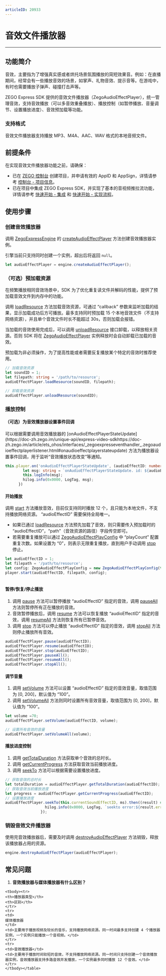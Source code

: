 ```yaml
---
articleID: 20933
---
```

# 音效文件播放器

- - -

## 功能简介

音效，主要指为了增强真实感或者烘托场景氛围播放的简短效果音。例如：在直播期间，经常会有一些播放音效的场景，如掌声、礼物音效、提示音等。在游戏中，有时也需要播放子弹声、碰撞打击声等。 

ZEGO Express SDK 提供的音效文件播放器（ZegoAudioEffectPlayer），统一管理音效，支持音效播放（可以多音效重叠播放）、播放控制（如暂停播放、音量调节、设置播放进度）、音效预加载等功能。

### 支持格式

音效文件播放器支持播放 MP3、M4A、AAC、WAV 格式的本地音频文件。

## 前提条件

在实现音效文件播放器功能之前，请确保：

- 已在 [ZEGO 控制台](https://console.zego.im) 创建项目，并申请有效的 AppID 和 AppSign，详情请参考 [控制台 - 项目信息](/console/guide-doc2)。
- 已在项目中集成 ZEGO Express SDK，并实现了基本的音视频推拉流功能，详情请参考 [快速开始 - 集成](!Integration/SDK_Integration) 和 [快速开始 - 实现流程](!Integration/Solution_Implementation)。


## 使用步骤

### 创建音效播放器

调用 [ZegoExpressEngine](https://doc-zh.zego.im/unique-api/express-video-sdkhttps://doc-zh.zego.im/article/ets_ohos/classes/_zegoexpressengine_.zegoexpressengine.html) 的 [createAudioEffectPlayer](https://doc-zh.zego.im/unique-api/express-video-sdkhttps://doc-zh.zego.im/article/ets_ohos/classes/_zegoexpressengine_.zegoexpressengine.html#createaudioeffectplayer) 方法创建音效播放器实例。

<Warning title="注意">


引擎当前只支持同时创建一个实例，超出后将返回 `null`。  

</Warning>



```ts
let audioEffectPlayer = engine.createAudioEffectPlayer();
```

### （可选）预加载资源

<Accordion title="预加载资源" defaultOpen="false">
在频繁播放相同音效场景中，SDK 为了优化重复读文件并解码的性能，提供了预加载音效文件到内存中的功能。

调用  [loadResource](https://doc-zh.zego.im/unique-api/express-video-sdkhttps://doc-zh.zego.im/article/ets_ohos/classes/_zegoexpressdefines_.zegoaudioeffectplayer.html#loadresource) 方法加载音效资源，可通过 “callback” 参数来监听加载的结果，显示加载成功后方可播放。最多支持同时预加载 15 个本地音效文件（不支持网络资源），并且单个音效文件时长不能超过 30s，否则加载会报错。

当加载的音效使用完成后，可以调用 [unloadResource](https://doc-zh.zego.im/unique-api/express-video-sdkhttps://doc-zh.zego.im/article/ets_ohos/classes/_zegoexpressdefines_.zegoaudioeffectplayer.html#unloadresource) 接口卸载，以释放相关资源。否则 SDK 将在 [ZegoAudioEffectPlayer](https://doc-zh.zego.im/unique-api/express-video-sdkhttps://doc-zh.zego.im/article/ets_ohos/classes/_zegoexpressdefines_.zegoaudioeffectplayer.html) 实例释放时会自动卸载已加载的音效。

<Note title="说明">


预加载为非必须操作，为了提高性能或者需要反复播放某个特定的音效时推荐使用。   

</Note>




```ts
// 加载音效资源
let soundID = 1;
let filepath: string = '/path/to/resource';
audioEffectPlayer.loadResource(soundID, filepath);

// 卸载音效资源
audioEffectPlayer.unloadResource(soundID);
```
</Accordion>

### 播放控制

#### （可选）为音效播放器设置事件回调

<Accordion title="音效播放器事件回调设置" defaultOpen="false">
可以根据需要调用音效播放器的 [onAudioEffectPlayerStateUpdate](https://doc-zh.zego.im/unique-api/express-video-sdkhttps://doc-zh.zego.im/article/ets_ohos/interfaces/_zegoexpresseventhandler_.zegoaudioeffectplayerlistener.html#onaudioeffectplayerstateupdate) 方法为播放器设置事件回调，用于监听“音效播放状态改变”等通知。

```ts
this.player.on('onAudioEffectPlayerStateUpdate', (audioEffectID: number, state: ZegoAudioEffectPlayState, errorCode: number) => {
        let msg: string = `onAudioEffectPlayerStateUpdate. id: ${audioEffectID}, state: ${state}, error:${errorCode}`;
        this.logInfo(msg);
        hilog.info(0x0000, LogTag, msg);
      })
```
</Accordion>


#### 开始播放

调用 [start](https://doc-zh.zego.im/unique-api/express-video-sdkhttps://doc-zh.zego.im/article/ets_ohos/classes/_zegoexpressdefines_.zegoaudioeffectplayer.html#start) 方法播放音效，目前仅支持同时播放 12 个，且只能为本地文件，不支持播放网络资源。 “audioEffectID” 需要保持全局唯一。

* 如果已通过 [loadResource](https://doc-zh.zego.im/unique-api/express-video-sdkhttps://doc-zh.zego.im/article/ets_ohos/classes/_zegoexpressdefines_.zegoaudioeffectplayer.html#loadresource) 方法预先加载了音效，则只需要传入预加载时的 “audioEffectID”，“path”（音效资源的路径）字段传空即可。
* 若需要重复播放可以通过 [ZegoAudioEffectPlayConfig](https://doc-zh.zego.im/unique-api/express-video-sdkhttps://doc-zh.zego.im/article/ets_ohos/classes/_zegoexpressdefines_.zegoaudioeffectplayconfig.html) 中 “playCount” 配置重复次数。如果设置为 “0”，则表示无限重复播放，直到用户手动调用 [stop](https://doc-zh.zego.im/unique-api/express-video-sdkhttps://doc-zh.zego.im/article/ets_ohos/classes/_zegoexpressdefines_.zegoaudioeffectplayer.html#stop) 停止。

```ts
let audioEffectID = 1;
let filepath = '/path/to/resource';
let config: ZegoAudioEffectPlayConfig = new ZegoAudioEffectPlayConfig(this.repeat, this.is_publish);
player.start(audioEffectID, filepath, config);
    
```

#### 暂停/恢复/停止播放

1. 调用 [pause](https://doc-zh.zego.im/unique-api/express-video-sdkhttps://doc-zh.zego.im/article/ets_ohos/classes/_zegoexpressdefines_.zegoaudioeffectplayer.html#pause) 方法可以暂停播放 “audioEffectID” 指定的音效，调用 [pauseAll](https://doc-zh.zego.im/unique-api/express-video-sdkhttps://doc-zh.zego.im/article/ets_ohos/classes/_zegoexpressdefines_.zegoaudioeffectplayer.html#pauseall) 方法则暂停所有正在播放的音效。
2. 音效暂停播放后，调用 [resume](https://doc-zh.zego.im/unique-api/express-video-sdkhttps://doc-zh.zego.im/article/ets_ohos/classes/_zegoexpressdefines_.zegoaudioeffectplayer.html#resume) 方法可以恢复播放 “audioEffectID” 指定的音效，调用 [resumeAll](https://doc-zh.zego.im/unique-api/express-video-sdkhttps://doc-zh.zego.im/article/ets_ohos/classes/_zegoexpressdefines_.zegoaudioeffectplayer.html#resumeall) 方法则恢复所有已暂停音效。
3. 调用 [stop](https://doc-zh.zego.im/unique-api/express-video-sdkhttps://doc-zh.zego.im/article/ets_ohos/classes/_zegoexpressdefines_.zegoaudioeffectplayer.html#stop) 方法可以停止播放 “audioEffectID” 指定的音效，调用 [stopAll](https://doc-zh.zego.im/unique-api/express-video-sdkhttps://doc-zh.zego.im/article/ets_ohos/classes/_zegoexpressdefines_.zegoaudioeffectplayer.html#stopall) 方法则停止播放所有音效。

```ts
audioEffectPlayer.pause(audioEffectID);
audioEffectPlayer.resume(audioEffectID);
audioEffectPlayer.stop(audioEffectID);
audioEffectPlayer.pauseAll();
audioEffectPlayer.resumeAll();
audioEffectPlayer.stopAll();
```

#### 调节音量

1. 调用 [setVolume](https://doc-zh.zego.im/unique-api/express-video-sdkhttps://doc-zh.zego.im/article/ets_ohos/classes/_zegoexpressdefines_.zegoaudioeffectplayer.html#setvolume) 方法可以设置 “audioEffectID” 指定的音效音量，取值范围为 [0, 200]，默认值为 “100”。
2. 调用 [setVolumeAll](https://doc-zh.zego.im/unique-api/express-video-sdkhttps://doc-zh.zego.im/article/ets_ohos/classes/_zegoexpressdefines_.zegoaudioeffectplayer.html#setvolumeall) 方法则同时设置所有音效音量，取值范围为 [0, 200]，默认值为 “100”。

```ts
let volume =70;
audioEffectPlayer.setVolume(audioEffectID, volume);

// 设置所有音效的音量
audioEffectPlayer.setVolumeAll(volume);
```

#### 播放进度控制

1. 调用 [getTotalDuration](https://doc-zh.zego.im/unique-api/express-video-sdkhttps://doc-zh.zego.im/article/ets_ohos/classes/_zegoexpressdefines_.zegoaudioeffectplayer.html#gettotalduration) 方法获取单个音效的总时长。
2. 调用 [getCurrentProgress](https://doc-zh.zego.im/unique-api/express-video-sdkhttps://doc-zh.zego.im/article/ets_ohos/classes/_zegoexpressdefines_.zegoaudioeffectplayer.html#getcurrentprogress) 方法获取音效当前播放进度。
3. 调用 [seekTo](https://doc-zh.zego.im/unique-api/express-video-sdkhttps://doc-zh.zego.im/article/ets_ohos/classes/_zegoexpressdefines_.zegoaudioeffectplayer.html#seekto) 方法可以根据需要设置播放进度。

```ts
// 获取音效的总时长
let totalDuration = audioEffectPlayer.getTotalDuration(audioEffectID);
// 获取音效当前播放进度
let progress = audioEffectPlayer.getCurrentProgress(audioEffectID);
// 设置播放进度
audioEffectPlayer.seekTo(this.currentSoundEffectID, ms).then((result) => {
                  hilog.info(0x0000, LogTag, `seekto error:${result.errorCode}`);
                });
```


### 销毁音效文件播放器

使用完音效播放器后，需要及时调用 [destroyAudioEffectPlayer](https://doc-zh.zego.im/unique-api/express-video-sdkhttps://doc-zh.zego.im/article/ets_ohos/classes/_zegoexpressengine_.zegoexpressengine.html#destroyaudioeffectplayer) 方法销毁，释放该播放器占用的资源。

```ts
engine.destroyAudioEffectPlayer(audioEffectPlayer);
```

## 常见问题

1. **音效播放器与媒体播放器有什么区别？**

<table>
    
    <tbody><tr>
    <th>播放器类型</th>
    <th>区别</th>
    </tr>
    <tr>
    <td>
    媒体播放器
    </td>
    <td>主要用于播放视频及较长的音乐，支持播放网络资源。同一时间最多支持创建 4 个播放器实例，一个实例只能播放一个音视频。</td>
    </tr>
    <tr>
    <td>音效播放器</td>
    <td>主要用于播放时间较短的音效，不支持播放网络资源。同一时间只支持创建一个音效播放器实例，音效播放器支持多路音效并发播放，一个实例最多同时播放 12 个音效。</td>
    </tr>
    </tbody></table>
